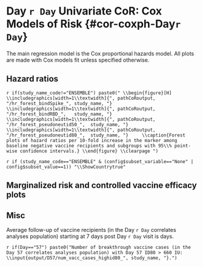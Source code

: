 # Day `r Day` Univariate CoR: Cox Models of Risk {#cor-coxph-Day`r Day`}

The main regression model is the Cox proportional hazards model. All plots are made with Cox models fit unless specified otherwise.

## Hazard ratios

\begin{table}[H]
\caption{Inference for Day `r Day` antibody marker covariate-adjusted correlates of risk of COVID in the vaccine group: Hazard ratios per 10-fold increment in the marker*}
\begin{center}
    \input{`r pathCoRoutput`/CoR_univariable_svycoxph_pretty_`r study_name`}\\
\end{center}
*Baseline covariates adjusted for: baseline risk score, meeting the protocol randomization stratification criterion for being at heightened risk of COVID (yes or no), community of color or not. Maximum failure event time \input{`r pathCoRoutput`/timepoints_cum_risk_`r study_name`} days.\\
**No. at-risk = estimated number in the population for analysis: baseline negative per-protocol vaccine recipients not experiencing the COVID endpoint through 6 days post Day `r Day` visit; no. cases = number of this cohort with an observed COVID endpoint.\\
***q-value and FWER (family-wide error rate) are computed over the set of p-values both for quantitative markers and categorical markers `r ifelse(study_name_code=="COVE", "", "")` using the Westfall and Young permutation method (\protect\input{`r pathCoRoutput`/permutation_replicates_`r study_name`} replicates). 

    %\label{tab:CoR_univariable_svycoxph_pretty_`r study_name`}
\end{table}


\begin{table}[H]
\caption{Inference for Day `r Day` antibody marker covariate-adjusted correlates of risk of COVID in the vaccine group: Hazard ratios for Middle vs. Upper tertile vs. Lower tertile*}
\begin{center}
\setlength{\tabcolsep}{.5ex}
\input{`r pathCoRoutput`/CoR_univariable_svycoxph_cat_pretty_`r study_name`}\\
\end{center}
*Baseline covariates adjusted for: baseline risk score, meeting the protocol randomization stratification criterion for being at heightened risk of COVID (yes or no), community of color or not. 
Maximum failure event time \protect\input{`r pathCoRoutput`/timepoints_cum_risk_`r study_name`} days.
Cutpoints:
%Day `r Day` cutpoints:
\input{`r pathCoRoutput`/cutpoints_Day`r Day`bindSpike_`r study_name`},  
\input{`r pathCoRoutput`/cutpoints_Day`r Day`bindRBD_`r study_name`},  
`r if(study_name_code!="ENSEMBLE") paste0("\\input{", pathCoRoutput, "/cutpoints_Day", Day, "pseudoneutid50_", study_name, "},")`
`r if(study_name_code!="ENSEMBLE") paste0("\\input{", pathCoRoutput, "/cutpoints_Day", Day, "pseudoneutid80_", study_name, "},")`
all on the log10 scale.
%fold-rise cutpoints:
%\input{`r pathCoRoutput`/cutpoints_Delta`r Day`overBbindSpike_`r study_name`},  
%\input{`r pathCoRoutput`/cutpoints_Delta`r Day`overBbindRBD_`r study_name`},  
%\input{`r pathCoRoutput`/cutpoints_Delta`r Day`overBpseudoneutid50_`r study_name`},  
%\input{`r pathCoRoutput`/cutpoints_Delta`r Day`overBpseudoneutid80_`r study_name`}.  
\\
**No. at-risk = estimated number in the population for analysis: baseline negative per-protocol vaccine recipients not experiencing the COVID endpoint through 6 days post Day `r Day` visit; no. cases = number of this cohort with an observed COVID endpoint.\\
***Generalized Wald-test p-value of the null hypothesis that the hazard rate is constant across the Lower, Middle, and Upper tertile groups.\\
$\dagger$ q-value and FWER (family-wide error rate) are computed over the set of p-values both for quantitative markers and categorical markers `r ifelse(study_name_code=="COVE", "", "")` using the Westfall and Young permutation method (\protect\input{`r pathCoRoutput`/permutation_replicates_`r study_name`} replicates). 

    %\label{tab:CoR_univariable_svycoxph_cat_pretty_`r study_name`}
\end{table}



`r if(study_name_code!="ENSEMBLE") paste0("
\\begin{figure}[H]
    \\includegraphics[width=1\\textwidth]{", pathCoRoutput, "/hr_forest_bindSpike_", study_name, "}
    \\includegraphics[width=1\\textwidth]{", pathCoRoutput, "/hr_forest_bindRBD_",   study_name, "}
    \\includegraphics[width=1\\textwidth]{", pathCoRoutput, "/hr_forest_pseudoneutid50_",  study_name, "}
    \\includegraphics[width=1\\textwidth]{", pathCoRoutput, "/hr_forest_pseudoneutid80_",  study_name, "}
    \\caption{Forest plots of hazard ratios per 10-fold increase in the marker among baseline negative vaccine recipients and subgroups with 95\\% point-wise confidence intervals.}
\\end{figure}
\\clearpage
")`

\begin{figure}[H]
    \centering
    \includegraphics[width=1\textwidth]{`r pathCoRoutput`/hr_forest_marginal_bindSpike_`r study_name`}
    \caption{Forest plots of hazard ratios per 10-fold increase in the Day `r Day` binding Ab to spike markers among baseline negative vaccine recipients (top row) and eight subpopulations (row 2-9) with 95\% point-wise confidence intervals.}
\end{figure}

\begin{figure}[H]
    \centering
    \includegraphics[width=1\textwidth]{`r pathCoRoutput`/hr_forest_marginal_bindRBD_`r study_name`}
    \caption{Forest plots of hazard ratios per 10-fold increase in the  Day `r Day` binding Ab to RBD markers among baseline negative vaccine recipients (top row) and eight subpopulations (row 2-9) with 95\% point-wise confidence intervals.}
\end{figure}

\ifENSEMBLE
\else

\begin{figure}[H]
    \centering
    \includegraphics[width=1\textwidth]{`r pathCoRoutput`/hr_forest_marginal_pseudoneutid50_`r study_name`}
    \caption{Forest plots of hazard ratios per 10-fold increase in the  Day `r Day` pseudo neut ID50 markers among baseline negative vaccine recipients (top row) and eight subpopulations (row 2-9) with 95\% point-wise confidence intervals.}
\end{figure}

\begin{figure}[H]
    \centering
    \includegraphics[width=1\textwidth]{`r pathCoRoutput`/hr_forest_marginal_pseudoneutid80_`r study_name`}
    \caption{Forest plots of hazard ratios per 10-fold increase in the  Day `r Day` pseudo neut ID80 markers among baseline negative vaccine recipients (top row) and eight subpopulations (row 2-9) with 95\% point-wise confidence intervals.}
\end{figure}

\fi

<!-- \begin{figure}[H] -->
<!--     \centering -->
<!--     \includegraphics[width=1\textwidth]{`r pathCoRoutput`/hr_forest_marginal_liveneutmn50_`r study_name`} -->
<!--     \caption{Forest plots of hazard ratios per 10-fold increase in the  Day `r Day` live neut MN50 markers among baseline negative vaccine recipients (top row) and eight subpopulations (row 2-9) with 95\% point-wise confidence intervals.} -->
<!-- \end{figure} -->

\clearpage


\newif\ifShowCountry
`r if (study_name_code=="ENSEMBLE" & (config$subset_variable=="None" | config$subset_value==1)) "\\ShowCountrytrue"` 

\ifShowCountry

\begin{figure}[H]
    \centering
    \includegraphics[width=1\textwidth]{`r pathCoRoutput`/hr_forest_countries_bindSpike_`r study_name`}
    \caption{Forest plots of hazard ratios per 10-fold increase in the Day `r Day` binding Ab to spike markers among baseline negative vaccine recipients (top row) and eight subpopulations (row 2-9) with 95\% point-wise confidence intervals.}
\end{figure}

\begin{figure}[H]
    \centering
    \includegraphics[width=1\textwidth]{`r pathCoRoutput`/hr_forest_countries_bindRBD_`r study_name`}
    \caption{Forest plots of hazard ratios per 10-fold increase in the  Day `r Day` binding Ab to RBD markers among baseline negative vaccine recipients (top row) and eight subpopulations (row 2-9) with 95\% point-wise confidence intervals.}
\end{figure}

\fi



<!-- \begin{table}[H] -->
<!--     \setlength{\tabcolsep}{.5ex} -->
<!-- \scriptsize{ -->
<!--     \input{`r pathCoRoutput`/CoR_univariable_svycoxph_`r study_name`} -->
<!-- } -->
<!-- \caption{CoR models among baseline negative vaccine recipients. Each column corresponds to one Cox model fitted by survey::svycoxph.} -->
<!--     \label{tab:CoR_univariable_svycoxph_`r study_name`} -->
<!-- \end{table} -->
<!-- \begin{table}[H] -->
<!--     \setlength{\tabcolsep}{.5ex} -->
<!--     \input{`r pathCoRoutput`/CoR_pseudoneutid80_sens_noCases_`r study_name`} -->
<!-- \caption{CoR models for Day `r Day` pseudo neut ID80 among baseline negative vaccine recipients. Each row corresponds to one Cox model fitted by survey::svycoxph.For each model, a different dataset that keeps a random subset of the cases is used. The original dataset has 66 cases.} -->
<!--     \label{tab:CoR_Day`r Day`pseudoneutid80_sens_noCases_`r study_name`} -->
<!-- \end{table} -->
<!-- \begin{table}[H] -->
<!--     \setlength{\tabcolsep}{.5ex} -->
<!--     \input{`r pathCoRoutput`/CoR_pseudoneutid80_5cases_`r study_name`} -->
<!-- \caption{CoR models for Day `r Day` pseudo neut ID80 among baseline negative vaccine recipients. Each row corresponds to one Cox model fitted by survey::svycoxph.For each model, a different dataset that keeps a random subset of 5 cases is used.} -->
<!--     \label{tab:CoR_Day`r Day`pseudoneutid80_5cases_`r study_name`} -->
<!-- \end{table} -->
<!-- \begin{table}[H] -->
<!--     \input{`r pathCoRoutput`/CoR_univariable_tps} -->
<!--     \caption{CoR models among baseline negative vaccine recipients. Each column corresponds to one logistic regression model fitted by osDesign::tps. } -->
<!--     \label{tab:CoR_univariable_tps} -->
<!-- \end{table} -->
<!-- \begin{table}[H] -->
<!--     \input{`r pathCoRoutput`/CoR_univariable_hingelogistic} -->
<!--     \caption{CoR models among baseline negative vaccine recipients. Each column corresponds to one logistic regression model with hinge fitted by chgnpt::chngptm. } -->
<!--     \label{tab:CoR_univariable_hingelogistic} -->
<!-- \end{table} -->





## Marginalized risk and controlled vaccine efficacy plots


\begin{table}[H] 
\caption{Analysis of Day `r Day` markers (upper vs. lower tertile) as a CoR and a controlled risk CoP.}
\begin{center}
\begin{tabular}{lcccccc} \hline 
 & \multicolumn{2}{c}{marginalized risk} & \multicolumn{2}{c}{controlled risk} & & \\ 
 & \multicolumn{2}{c}{ratio $RR_M(0,1)$} & \multicolumn{2}{c}{ratio $RR_C(0,1)^1$} & \multicolumn{2}{c}{e(0,1)$^2$} \\ 
  & Point Est. & 95\% CI  &    Point Est. & 95\% CI  &   Point Est.  & 95\% CI UL \\ \hline
\input{`r pathCoRoutput`/marginalized_risks_cat_`r study_name`}  \\ \hline 
\end{tabular}
\end{center}
$^1$Conservative (upper bound) estimate assuming unmeasured confounding at level $RR_{UD}(0,1)=RR_{EU}(0,1) = 2$ and thus $B(0,1)=4/3$. \\
$^2$E-values are computed for upper tertile ($s=1$) vs. lower tertile ($s=0$) biomarker subgroups after controlling for baseline risk score, meeting the protocol randomization stratification criterion for being at heightened risk of COVID (yes or no), community of color or not; UL = upper limit.
\end{table}




\begin{figure}[H]
    \centering
    \includegraphics[width=1\textwidth]{`r pathCoRoutput`/marginalized_risks_cat_`r study_name`}
    \caption{Marginalized cumulative incidence rate curves for trichotomized Day `r Day` markers among baseline negative vaccine recipients. The gray line is the overall cumulative incidence rate curve in the placebo arm.}
\end{figure}


<!-- \begin{figure}[H] -->
<!--     \centering -->
<!--     \includegraphics[width=1\textwidth]{`r pathCoRoutput`/marginalized_risks_eq_woplacebo_`r study_name`} -->
<!--     \caption{Marginalized cumulative risk by Day \protect\input{`r pathCoRoutput`/timepoints_cum_risk_`r study_name`} as functions of Day `r Day` markers (=s) among baseline negative vaccine recipients with 95\% bootstrap point-wise confidence bands. The horizontal lines indicate the overall cumulative risk of the vaccine arm by Day \protect\input{`r pathCoRoutput`/timepoints_cum_risk_`r study_name`} and its 95\% point-wise confidence interval. Histograms of the immunological markers in the vaccine arm are overlaid.} -->
<!-- \end{figure} -->

\begin{figure}[H]
    \centering
    \includegraphics[width=1\textwidth]{`r pathCoRoutput`/marginalized_risks_eq_`r study_name`}
    \caption{Marginalized cumulative risk by Day \protect\input{`r pathCoRoutput`/timepoints_cum_risk_`r study_name`} as functions of Day `r Day` markers (=s) among baseline negative vaccine recipients with 95\% bootstrap point-wise confidence bands (\protect\input{`r pathCoRoutput`/bootstrap_replicates_`r study_name`} replicates). The horizontal lines indicate the overall cumulative risk of the placebo and vaccine arms by Day \protect\input{`r pathCoRoutput`/timepoints_cum_risk_`r study_name`} and its 95\% point-wise confidence interval. Histograms of the immunological markers in the vaccine arm are overlaid. lod = `r round(llods["bindSpike"],1)`, `r round(llods["bindRBD"],1)`, `r round(llods["pseudoneutid50"],1)`, `r round(llods["pseudoneutid80"],1)` for bAb Spike, bAb RBD, PsV nAb ID50, PsV nAb ID80, respectively.}
\end{figure}



<!-- \begin{figure}[H] -->
<!--     \centering -->
<!--     \includegraphics[width=1\textwidth]{`r pathCoRoutput`/marginalized_risks_eq_woplacebo_`r study_name`} -->
<!--     \caption{Marginalized cumulative risk by Day \protect\input{`r pathCoRoutput`/timepoints_cum_risk_`r study_name`} as functions of Day `r Day` markers (=s) among baseline negative vaccine recipients with 95\% bootstrap point-wise confidence bands (\protect\input{`r pathCoRoutput`/bootstrap_replicates_`r study_name`} replicates). The horizontal lines indicate the overall cumulative risk of the placebo and vaccine arms by Day \protect\input{`r pathCoRoutput`/timepoints_cum_risk_`r study_name`} and its 95\% point-wise confidence interval. Histograms of the immunological markers in the vaccine arm are overlaid. lod = `r round(llods["bindSpike"],1)`, `r round(llods["bindRBD"],1)`, `r round(llods["pseudoneutid50"],1)`, `r round(llods["pseudoneutid80"],1)` for bAb Spike, bAb RBD, PsV nAb ID50, PsV nAb ID80, respectively.} -->
<!-- \end{figure} -->

\begin{figure}[H]
    \centering
    \includegraphics[width=1\textwidth]{`r pathCoRoutput`/controlled_ve_curves_eq_`r study_name`}
    \caption{Controlled VE with sensitivity analysis as functions of Day `r Day` markers (=s) among baseline negative vaccine recipients with 95\% bootstrap point-wise confidence bands (\protect\input{`r pathCoRoutput`/bootstrap_replicates_`r study_name`} replicates). Histograms of the immunological markers in the vaccine arm are overlaid. lod = `r round(llods["bindSpike"],1)`, `r round(llods["bindRBD"],1)`, `r round(llods["pseudoneutid50"],1)`, `r round(llods["pseudoneutid80"],1)` for bAb Spike, bAb RBD, PsV nAb ID50, PsV nAb ID80, respectively.}
\end{figure}


\begin{figure}[H]
    \centering
    \includegraphics[width=1\textwidth]{`r pathCoRoutput`/controlled_ve_curves_eq_manus_`r study_name`}
    \caption{Controlled VE with sensitivity analysis as functions of Day `r Day` markers (=s) among baseline negative vaccine recipients with 95\% bootstrap point-wise confidence bands (\protect\input{`r pathCoRoutput`/bootstrap_replicates_`r study_name`} replicates). Histograms of the immunological markers in the vaccine arm are overlaid. lod = `r round(llods["bindSpike"],1)`, `r round(llods["bindRBD"],1)`, `r round(llods["pseudoneutid50"],1)`, `r round(llods["pseudoneutid80"],1)` for bAb Spike, bAb RBD, PsV nAb ID50, PsV nAb ID80, respectively.}
\end{figure}


\begin{figure}[H]
    \centering
    \includegraphics[width=1\textwidth]{`r pathCoRoutput`/marginalized_risks_geq_woplacebo_`r study_name`}
    \caption{Marginalized cumulative risk by Day \protect\input{`r pathCoRoutput`/timepoints_cum_risk_`r study_name`} as functions of Day `r Day` markers above a threshold ($\geq s$) among baseline negative vaccine recipients with 95\% bootstrap point-wise confidence bands (at least 5 cases are required, \protect\input{`r pathCoRoutput`/bootstrap_replicates_`r study_name`} replicates). The horizontal lines indicate the overall cumulative risk of the vaccine arm by Day \protect\input{`r pathCoRoutput`/timepoints_cum_risk_`r study_name`} and its 95\% point-wise confidence interval. Histograms of the immunological markers in the vaccine arm are overlaid. lod = `r round(llods["bindSpike"],1)`, `r round(llods["bindRBD"],1)`, `r round(llods["pseudoneutid50"],1)`, `r round(llods["pseudoneutid80"],1)` for bAb Spike, bAb RBD, PsV nAb ID50, PsV nAb ID80, respectively.}
\end{figure}

\begin{figure}[H]
    \centering
    \includegraphics[width=1\textwidth]{`r pathCoRoutput`/controlled_ve_curves_geq_`r study_name`}
    \caption{Controlled VE as functions of Day `r Day` markers (>=s) among baseline negative vaccine recipients with 95\% bootstrap point-wise confidence bands (\protect\input{`r pathCoRoutput`/bootstrap_replicates_`r study_name`} replicates). Histograms of the immunological markers in the vaccine arm are overlaid. lod = `r round(llods["bindSpike"],1)`, `r round(llods["bindRBD"],1)`, `r round(llods["pseudoneutid50"],1)`, `r round(llods["pseudoneutid80"],1)` for bAb Spike, bAb RBD, PsV nAb ID50, PsV nAb ID80, respectively.}
\end{figure}

<!-- \begin{figure}[H] -->
<!--     \centering -->
<!--     \includegraphics[width=1\textwidth]{`r pathCoRoutput`/marginalized_risks_geq_`r study_name`} -->
<!--     \caption{Marginalized cumulative risk by Day \protect\input{`r pathCoRoutput`/timepoints_cum_risk_`r study_name`} as functions of Day `r Day` markers above a threshold (>=s) among baseline negative vaccine recipients with 95\% bootstrap point-wise confidence bands (at least 5 cases are required). The horizontal lines indicate the overall cumulative risk of the placebo and vaccine arms by Day \protect\input{`r pathCoRoutput`/timepoints_cum_risk_`r study_name`} and its 95\% point-wise confidence interval. Histograms of the immunological markers in the vaccine arm are overlaid.} -->
<!-- \end{figure} -->




\begin{table}[H]
\caption{Marginalized cumulative risk by Day \protect\input{`r pathCoRoutput`/timepoints_cum_risk_`r study_name`} as functions of Day `r Day` markers (=s) among baseline negative vaccine recipients with 95\% bootstrap point-wise confidence intervals (\protect\input{`r pathCoRoutput`/bootstrap_replicates_`r study_name`} replicates).}
\begin{center}
\setlength{\tabcolsep}{.5ex}
\input{`r pathCoRoutput`/marginalized_risks_eq_`r study_name`}
\end{center}
\end{table}

\clearpage

\begin{table}[H]
\caption{Controlled VE as functions of Day `r Day` markers (=s) among baseline negative vaccine recipients with 95\% bootstrap point-wise confidence intervals (\protect\input{`r pathCoRoutput`/bootstrap_replicates_`r study_name`} replicates).}
\begin{center}
\setlength{\tabcolsep}{.5ex}
\input{`r pathCoRoutput`/controlled_ve_eq_`r study_name`}
\end{center}
\end{table}

\begin{table}[H]
\caption{Controlled VE with sensitivity analysis as functions of Day `r Day` markers (=s) among baseline negative vaccine recipients with 95\% bootstrap point-wise confidence intervals (\protect\input{`r pathCoRoutput`/bootstrap_replicates_`r study_name`} replicates).}
\begin{center}
\setlength{\tabcolsep}{.5ex}
\input{`r pathCoRoutput`/controlled_ve_sens_eq_`r study_name`}
\end{center}
\end{table}



\clearpage

## Misc

Average follow-up of vaccine recipients (in the Day `r Day` correlates analyses population) starting at 7 days post Day `r Day` visit is \input{output/D`r Day`/avg_followup_`r study_name`}days.


`r if(Day=="57") paste0("Number of breakthrough vaccine cases (in the Day 57 correlates analyses population) with Day 57 ID80 > 660 IU: \\input{output/D57/num_vacc_cases_highid80_", study_name, "}.")`



\begin{table}[H]
\caption{Median and IQR and range of days from dose 1 to Day `r Day` visit. (a) The whole immunogenicity subcohort, (b) non-cases in the immunogenicity subcohort, (c) intercurrent cases, (d) primary cases, i.e. cases from the Day 57 correlates analysis population.
}
\begin{center}
\setlength{\tabcolsep}{.5ex}
\input{`r pathCoRoutput`/dose1_interval_summary_`r study_name`}
\end{center}
\end{table}


